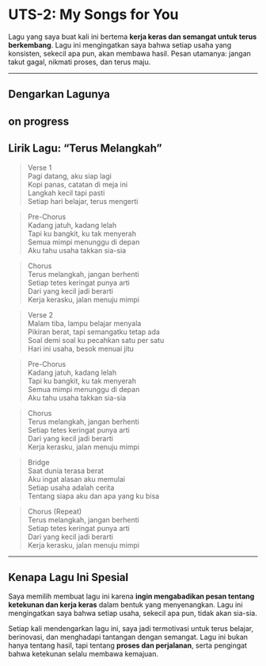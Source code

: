 # UTS-2: My Songs for You

Lagu yang saya buat kali ini bertema **kerja keras dan semangat untuk terus berkembang**. Lagu ini mengingatkan saya bahwa setiap usaha yang konsisten, sekecil apa pun, akan membawa hasil. Pesan utamanya: jangan takut gagal, nikmati proses, dan terus maju.

---

## Dengarkan Lagunya
on progress
---

## Lirik Lagu: “Terus Melangkah”

> Verse 1  
> Pagi datang, aku siap lagi  
> Kopi panas, catatan di meja ini  
> Langkah kecil tapi pasti  
> Setiap hari belajar, terus mengerti  

> Pre-Chorus  
> Kadang jatuh, kadang lelah  
> Tapi ku bangkit, ku tak menyerah  
> Semua mimpi menunggu di depan  
> Aku tahu usaha takkan sia-sia  

> Chorus  
> Terus melangkah, jangan berhenti  
> Setiap tetes keringat punya arti  
> Dari yang kecil jadi berarti  
> Kerja kerasku, jalan menuju mimpi  

> Verse 2  
> Malam tiba, lampu belajar menyala  
> Pikiran berat, tapi semangatku tetap ada  
> Soal demi soal ku pecahkan satu per satu  
> Hari ini usaha, besok menuai jitu  

> Pre-Chorus  
> Kadang jatuh, kadang lelah  
> Tapi ku bangkit, ku tak menyerah  
> Semua mimpi menunggu di depan  
> Aku tahu usaha takkan sia-sia  

> Chorus  
> Terus melangkah, jangan berhenti  
> Setiap tetes keringat punya arti  
> Dari yang kecil jadi berarti  
> Kerja kerasku, jalan menuju mimpi  

> Bridge  
> Saat dunia terasa berat  
> Aku ingat alasan aku memulai  
> Setiap usaha adalah cerita  
> Tentang siapa aku dan apa yang ku bisa  

> Chorus (Repeat)  
> Terus melangkah, jangan berhenti  
> Setiap tetes keringat punya arti  
> Dari yang kecil jadi berarti  
> Kerja kerasku, jalan menuju mimpi  

---

## Kenapa Lagu Ini Spesial

Saya memilih membuat lagu ini karena **ingin mengabadikan pesan tentang ketekunan dan kerja keras** dalam bentuk yang menyenangkan. Lagu ini mengingatkan saya bahwa setiap usaha, sekecil apa pun, tidak akan sia-sia.  

Setiap kali mendengarkan lagu ini, saya jadi termotivasi untuk terus belajar, berinovasi, dan menghadapi tantangan dengan semangat. Lagu ini bukan hanya tentang hasil, tapi tentang **proses dan perjalanan**, serta pengingat bahwa ketekunan selalu membawa kemajuan.
